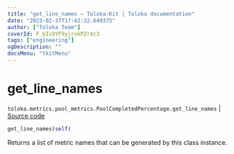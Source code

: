 ```yaml
---
title: "get_line_names — Toloka-Kit | Toloka documentation"
date: "2023-02-27T17:42:32.649375"
author: ["Toloka Team"]
coverId: F_bIcOYF9yjrxkPZrXc3
tags: ["engineering"]
ogDescription: ""
docsMenu: "tkitMenu"
---
```


# get_line_names
`toloka.metrics.pool_metrics.PoolCompletedPercentage.get_line_names` | [Source code](https://github.com/Toloka/toloka-kit/blob/v1.1.4/src/metrics/pool_metrics.py#L190)

```python
get_line_names(self)
```

Returns a list of metric names that can be generated by this class instance.